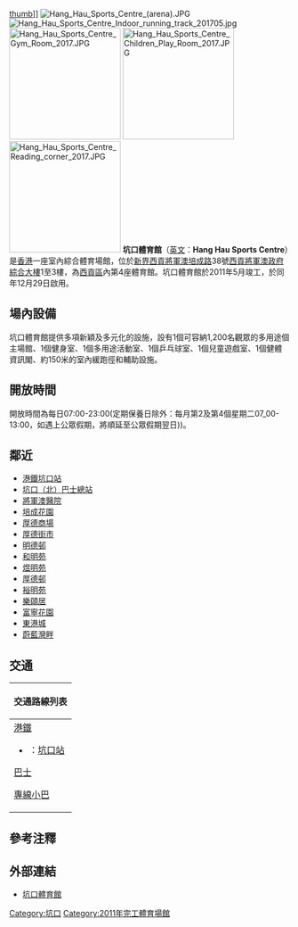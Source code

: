 [[檔案:Sai_Kung_Tseung_Kwan_O_Government_Complex_2017.jpg|thumb]]]]
[[File:Hang_Hau_Sports_Centre_(arena).JPG|thumb]]
[[File:Hang_Hau_Sports_Centre_Indoor_running_track_201705.jpg|thumb]]
[[File:Hang_Hau_Sports_Centre_Gym_Room_2017.JPG|200px]]
[[File:Hang_Hau_Sports_Centre_Children_Play_Room_2017.JPG|200px]]
[[File:Hang_Hau_Sports_Centre_Reading_corner_2017.JPG|200px]]
'''坑口體育館'''（[[英文|英文]]：'''Hang Hau Sports Centre'''）是[[香港|香港]]一座室內綜合體育場館，位於[[新界|新界]][[西貢區|西貢]][[將軍澳|將軍澳]][[培成路|培成路]]38號[[西貢將軍澳政府綜合大樓|西貢將軍澳政府綜合大樓]]1至3樓，為[[西貢區|西貢區]]內第4座體育館。坑口體育館於2011年5月竣工，於同年12月29日啟用。

==場內設備==
坑口體育館提供多項新穎及多元化的設施，設有1個可容納1,200名觀眾的多用途個主場館、1個健身室、1個多用途活動室、1個乒乓球室、1個兒童遊戲室、1個健體資訊閣、約150米的室內緩跑徑和輔助設施。

==開放時間==
開放時間為每日07:00-23:00(定期保養日除外：每月第2及第4個星期二07_00-13:00，如遇上公眾假期，將順延至公眾假期翌日))。

==鄰近==
* [[港鐵|港鐵]][[坑口站_(香港)|坑口站]]
* [[坑口（北）巴士總站|坑口（北）巴士總站]]
* [[將軍澳醫院|將軍澳醫院]]
* [[培成花園|培成花園]]
* [[厚德商場|厚德商場]]
* [[厚德街市|厚德街市]]
* [[明德邨|明德邨]]
* [[和明苑|和明苑]]
* [[煜明苑|煜明苑]]
* [[厚德邨|厚德邨]]
* [[裕明苑|裕明苑]]
* [[樂頤居|樂頤居]]
* [[富寧花園|富寧花園]]
* [[東港城|東港城]]
* [[蔚藍灣畔|蔚藍灣畔]]

{{Geographic Location (8-way)
|西北 = [[裕明苑|裕明苑]]
|北 = [[富寧花園|富寧花園]]
|東北= [[坑口（北）巴士總站|坑口（北）巴士總站]]
|西 = [[港澳信義會慕德中學|慕德中學]]、[[厚德商場|厚德商場]]
|中央= 西貢將軍澳政府綜合大樓
|東 = [[將軍澳醫院|將軍澳醫院]]
|西南= [[樂頤居|樂頤居]]、[[東港城|東港城]]
|南= [[和明苑|和明苑]]
|東南= [[明德邨|明德邨]]}}

==交通==
{| class="mw-collapsible mw-collapsed wikitable" style="background:white; margin: 0 auto; width: auto;"
! 交通路線列表
|-
|
;[[港鐵|港鐵]]
*{{港鐵路線標誌|TKL}}：[[坑口站_(香港)|坑口站]]

;[[香港巴士|巴士]]
{{九龍新界巴士簡單列表|91M|98A|98B|98C|98S|98D|290|290A|293S|296M|297|298|298E|298F|798|798A|N290|N293}}
{{過海隧道巴士簡單列表|694|N691}}
{{大嶼山巴士簡單列表|A29|E22A|E22C|E22S|N29|NA29}}

;[[香港小巴|專線小巴]]
{{新界專線小巴簡單列表|11|11M|15|15A|16|101M|102|103|108A|109M}}
|}

== 參考注釋 ==
{{reflist}}

==外部連結==
*[http://www.lcsd.gov.hk/tc/facilities/facilitieslist/facilities.php?fid=1140 坑口體育館]{{Wayback|url=http://www.lcsd.gov.hk/tc/facilities/facilitieslist/facilities.php?fid=1140 |date=20180705180034 }}

{{香港室內體育場館}}

[[Category:坑口|Category:坑口]]
[[Category:2011年完工體育場館|Category:2011年完工體育場館]]